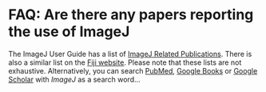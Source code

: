 = FAQ: Are there any papers reporting the use of ImageJ =

The ImageJ User Guide has a list of [[http://imagej.nih.gov/ij/docs/guide/146-References.html#References|ImageJ Related Publications]]. There is also a similar list on the [[http://fiji.sc/wiki/index.php/Publications|Fiji website]]. Please note that these lists are not exhaustive. Alternatively, you can search [[http://www.ncbi.nlm.nih.gov/entrez/query.fcgi?db=PubMed&amp;term=imagej|PubMed]], [[http://books.google.com/books?lr=&amp;ie=ISO-8859-1&amp;q=ImageJ&amp;btnG=Search+Books&amp;as_brr=0|Google Books]] or [[http://scholar.google.com/scholar?q=ImageJ&amp;hl=en&amp;lr=&amp;btnG=Search|Google Scholar]] with ''ImageJ'' as a search word…
